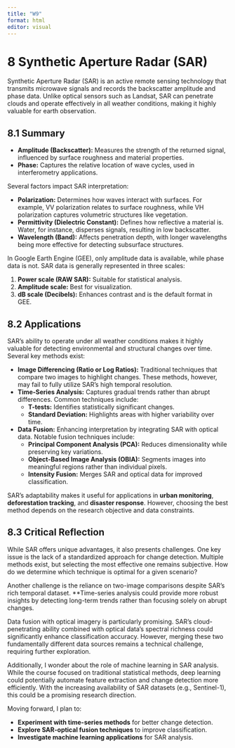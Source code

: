 ```yaml
---
title: "W9"
format: html
editor: visual
---
```


# 8 Synthetic Aperture Radar (SAR)

Synthetic Aperture Radar (SAR) is an active remote sensing technology that transmits microwave signals and records the backscatter amplitude and phase data. Unlike optical sensors such as Landsat, SAR can penetrate clouds and operate effectively in all weather conditions, making it highly valuable for earth observation.

## 8.1 Summary

-   **Amplitude (Backscatter):** Measures the strength of the returned signal, influenced by surface roughness and material properties. 
-   **Phase:** Captures the relative location of wave cycles, used in interferometry applications. 

Several factors impact SAR interpretation: 

-   **Polarization:** Determines how waves interact with surfaces. For example, VV polarization relates to surface roughness, while VH polarization captures volumetric structures like vegetation.
-   **Permittivity (Dielectric Constant):** Defines how reflective a material is. Water, for instance, disperses signals, resulting in low backscatter. 
-   **Wavelength (Band):** Affects penetration depth, with longer wavelengths being more effective for detecting subsurface structures. 

In Google Earth Engine (GEE), only amplitude data is available, while phase data is not. SAR data is generally represented in three scales: 

1.  **Power scale (RAW SAR):** Suitable for statistical analysis. 
2.  **Amplitude scale:** Best for visualization. 
3.  **dB scale (Decibels):** Enhances contrast and is the default format in GEE. 

## 8.2 Applications

SAR’s ability to operate under all weather conditions makes it highly valuable for detecting environmental and structural changes over time. Several key methods exist: 

-   **Image Differencing (Ratio or Log Ratios):** Traditional techniques that compare two images to highlight changes. These methods, however, may fail to fully utilize SAR’s high temporal resolution. 
-   **Time-Series Analysis:** Captures gradual trends rather than abrupt differences. Common techniques include: 
    -   **T-tests:** Identifies statistically significant changes. 
    -   **Standard Deviation:** Highlights areas with higher variability over time. 
-   **Data Fusion:** Enhancing interpretation by integrating SAR with optical data. Notable fusion techniques include: 
    -   **Principal Component Analysis (PCA):** Reduces dimensionality while preserving key variations. 
    -   **Object-Based Image Analysis (OBIA):** Segments images into meaningful regions rather than individual pixels. 
    -   **Intensity Fusion:** Merges SAR and optical data for improved classification. 

SAR’s adaptability makes it useful for applications in **urban monitoring**, **deforestation tracking**, and **disaster response**. However, choosing the best method depends on the research objective and data constraints. 

## 8.3 Critical Reflection

While SAR offers unique advantages, it also presents challenges. One key issue is the lack of a standardized approach for change detection. Multiple methods exist, but selecting the most effective one remains subjective. How do we determine which technique is optimal for a given scenario?

Another challenge is the reliance on two-image comparisons despite SAR’s rich temporal dataset. \*\*Time-series analysis could provide more robust insights by detecting long-term trends rather than focusing solely on abrupt changes.

Data fusion with optical imagery is particularly promising. SAR’s cloud-penetrating ability combined with optical data’s spectral richness could significantly enhance classification accuracy. However, merging these two fundamentally different data sources remains a technical challenge, requiring further exploration. 

Additionally, I wonder about the role of machine learning in SAR analysis. While the course focused on traditional statistical methods, deep learning could potentially automate feature extraction and change detection more efficiently. With the increasing availability of SAR datasets (e.g., Sentinel-1), this could be a promising research direction. 

Moving forward, I plan to:

-   **Experiment with time-series methods** for better change detection.
-   **Explore SAR-optical fusion techniques** to improve classification.
-   **Investigate machine learning applications** for SAR analysis.
